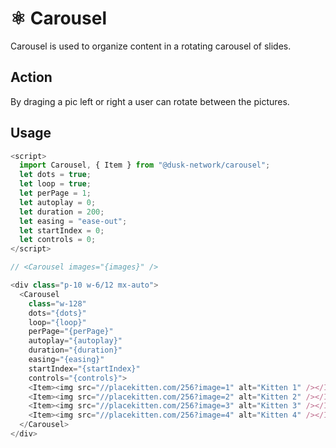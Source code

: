 
<Meta title="Docs/Components/Molecules/Carousel" />

# ⚛️ Carousel

Carousel is used to organize content in a rotating carousel of slides.

## Action

By draging a pic left or right a user can rotate between the pictures.

## Usage

```js
<script>
  import Carousel, { Item } from "@dusk-network/carousel";
  let dots = true;
  let loop = true;
  let perPage = 1;
  let autoplay = 0;
  let duration = 200;
  let easing = "ease-out";
  let startIndex = 0;
  let controls = 0;
</script>

// <Carousel images="{images}" />

<div class="p-10 w-6/12 mx-auto">
  <Carousel
    class="w-128"
    dots="{dots}"
    loop="{loop}"
    perPage="{perPage}"
    autoplay="{autoplay}"
    duration="{duration}"
    easing="{easing}"
    startIndex="{startIndex}"
    controls="{controls}">
    <Item><img src="//placekitten.com/256?image=1" alt="Kitten 1" /></Item>
    <Item><img src="//placekitten.com/256?image=2" alt="Kitten 2" /></Item>
    <Item><img src="//placekitten.com/256?image=3" alt="Kitten 3" /></Item>
    <Item><img src="//placekitten.com/256?image=4" alt="Kitten 4" /></Item>
  </Carousel>
</div>
```
